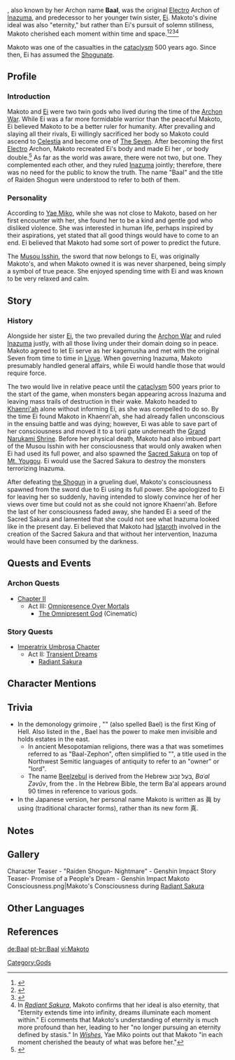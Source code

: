 {{About|the previous Electro Archon|the playable character|Raiden Shogun|the current deity who is titled Raiden Shogun|Ei}}
{{Character Infobox
|image            = NPC Raiden Makoto.png
|type             = NPC
|deceased         = Past
|realname         = Raiden Makoto
|element          = Electro
|region           = Inazuma
|affiliation      = The Seven
|affiliationNote  = Formerly
|affiliation2     = Inazuma Shogunate
|sibling          = Ei
|siblingNote      = Twin sister
|title            = The God of Eternity
|title2           = The Raiden Shogun
|title3           = Narukami Gongen
|title4           = The True Shogun
|voiceEN          = [[imdb:nm3304361|Anne Yatco]]<ref>Video: [[:File:Twitch Anne Yatco Makoto Confirmation.mp4|EN VA Self Announcement]]</ref>
}}
{{Lang|'''Raiden Makoto'''|ja=雷電眞}}, also known by her Archon name '''Baal''', was the original [[Electro]] Archon of [[Inazuma]], and predecessor to her younger twin sister, [[Ei]]. Makoto's divine ideal was also "eternity," but rather than Ei's pursuit of solemn stillness, Makoto cherished each moment within time and space.<ref>{{Ref/Quest|The Omnipresent God}}</ref><ref>{{Ref/Quest|Wishes (Quest)}}</ref><ref>{{Ref/Quest|Transient Dreams}}</ref><ref name="God of Eternity" group="Note">In ''[[Radiant Sakura]]'', Makoto confirms that her ideal is also eternity, that "Eternity extends time into infinity, dreams illuminate each moment within." Ei comments that Makoto's understanding of eternity is much more profound than her, leading to her "no longer pursuing an eternity defined by stasis." In ''[[Wishes (Quest)|Wishes]]'', Yae Miko points out that Makoto "in each moment cherished the beauty of what was before her."</ref>

Makoto was one of the casualties in the [[cataclysm]] 500 years ago. Since then, Ei has assumed the [[Shogunate]].

==Profile==
===Introduction===
Makoto and [[Ei]] were two twin gods who lived during the time of the [[Archon War]]. While Ei was a far more formidable warrior than the peaceful Makoto, Ei believed Makoto to be a better ruler for humanity. After prevailing and slaying all their rivals, Ei willingly sacrificed her body so Makoto could ascend to [[Celestia]] and become one of [[The Seven]]. After becoming the first [[Electro]] Archon, Makoto recreated Ei's body and made Ei her {{Lang|''kagemusha''|ja=影武者|ja_tl=shadow warrior}}, or body double.<ref>{{Ref/Book|Treasured Tales of the Chouken Shinkageuchi|1}}</ref> As far as the world was aware, there were not two, but one. They complemented each other, and they ruled [[Inazuma]] jointly; therefore, there was no need for the public to know the truth. The name "Baal" and the title of Raiden Shogun were understood to refer to both of them.

===Personality===
According to [[Yae Miko]], while she was not close to Makoto, based on her first encounter with her, she found her to be a kind and gentle god who disliked violence. She was interested in human life, perhaps inspired by their aspirations, yet stated that all good things would have to come to an end. Ei believed that Makoto had some sort of power to predict the future.

The [[Musou Isshin]], the sword that now belongs to Ei, was originally Makoto's, and when Makoto owned it is was never sharpened, being simply a symbol of true peace. She enjoyed spending time with Ei and was known to be very relaxed and calm.

==Story==
===History===
Alongside her sister [[Ei]], the two prevailed during the [[Archon War]] and ruled [[Inazuma]] justly, with all those living under their domain doing so in peace. Makoto agreed to let Ei serve as her kagemusha and met with the original Seven from time to time in [[Liyue]]. When governing Inazuma, Makoto presumably handled general affairs, while Ei would handle those that would require force.

The two would live in relative peace until the [[cataclysm]] 500 years prior to the start of the game, when monsters began appearing across Inazuma and leaving mass trails of destruction in their wake. Makoto headed to [[Khaenri'ah]] alone without informing Ei, as she was compelled to do so. By the time Ei found Makoto in Khaenri'ah, she had already fallen unconscious in the ensuing battle and was dying; however, Ei was able to save part of her consciousness and moved it to a torii gate underneath the [[Grand Narukami Shrine]]. Before her physical death, Makoto had also imbued part of the Musou Isshin with her consciousness that would only awaken when Ei had used its full power, and also spawned the [[Sacred Sakura]] on top of [[Mt. Yougou]]. Ei would use the Sacred Sakura to destroy the monsters terrorizing Inazuma.

After defeating [[the Shogun]] in a grueling duel, Makoto's consciousness spawned from the sword due to Ei using its full power. She apologized to Ei for leaving her so suddenly, having intended to slowly convince her of her views over time but could not as she could not ignore Khaenri'ah. Before the last of her consciousness faded away, she handed Ei a seed of the Sacred Sakura and lamented that she could not see what Inazuma looked like in the present day. Ei believed that Makoto had [[Istaroth]] involved in the creation of the Sacred Sakura and that without her intervention, Inazuma would have been consumed by the darkness.

==Quests and Events==
===Archon Quests===
* [[Chapter II]]
** Act III: [[Omnipresence Over Mortals]]
*** [[The Omnipresent God]] (Cinematic)

===Story Quests===
* [[Imperatrix Umbrosa Chapter]]
** Act II: [[Transient Dreams]]
*** [[Radiant Sakura]]

==Character Mentions==
{{Character Mentions}}

==Trivia==
* In the demonology grimoire {{w|The Lesser Key of Solomon}}, "{{w|Bael (demon)|Baal}}" (also spelled Bael) is the first King of Hell. Also listed in the ''{{w|Pseudomonarchia Daemonum}}'', Bael has the power to make men invisible and holds estates in the east.
** In ancient Mesopotamian religions, there was a {{w|Hadad|storm and rain god}} that was sometimes referred to as "Baal-Zephon", often simplified to "{{w|Baal|Baʿal}}", a title used in the Northwest Semitic languages of antiquity to refer to an "owner" or "lord".
** The name [[Beelzebul]] is derived from the Hebrew בַּעַל זְבוּב, ''Baʿal Zəvûv'', from the {{w|Book of Kings|second book of Kings}}. In the Hebrew Bible, the term Ba'al appears around 90 times in reference to various gods.
* In the Japanese version, her personal name Makoto is written as 眞 by using ''{{w|Kyūjitai|kyuujitai}}'' (traditional character forms), rather than its new form 真.

==Notes==
{{Reflist|note=1}}

==Gallery==
<gallery hideadbutton="true" captionalign="center">
Character Teaser - "Raiden Shogun- Nightmare" - Genshin Impact
Story Teaser- Promise of a People's Dream - Genshin Impact
Makoto Consciousness.png|Makoto's Consciousness during [[Radiant Sakura]]
</gallery>

==Other Languages==
{{Other Languages|default_hidden = 1
|en      = <!--Raiden -->Makoto
|zhs     = <!--雷电-->真
|zhs_rm  = <!--Léidiàn -->Zhēn
|zht     = <!--雷電-->真
|zht_rm  = <!--Léidiàn -->Zhēn
|ja      = <!--雷電-->眞
|ja_rm   = <!--Raiden -->Makoto
|ko      = <!--라이덴 -->마코토
|ko_rm   = <!--Raiden -->Makoto
|es      = <!--Raiden -->Makoto
|fr      = <!--Raiden -->Makoto
|ru      = <!--Райдэн -->Макото
|th      = <!--Raiden -->Makoto
|vi      = <!--Raiden -->Makoto
|de      = <!--Raiden -->Makoto
|id      = <!--Raiden -->Makoto
|pt      = <!--Raiden -->Makoto
}}

==References==
{{Reflist|2}}
[[Category:Gods]]

[[de:Baal]]
[[pt-br:Baal]]
[[vi:Makoto]]
